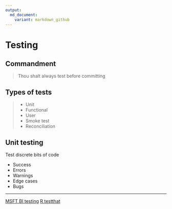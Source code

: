 ```yaml
---
output:
  md_document:
    variant: markdown_github
---
```


# Testing

## Commandment
>Thou shalt always test before committing

## Types of tests
>- Unit
>- Functional
>- User
>- Smoke test
>- Reconciliation

## Unit testing
Test discrete bits of code

- Success
- Errors
- Warnings
- Edge cases
- Bugs

-----
[MSFT BI testing]()
[R testthat]()